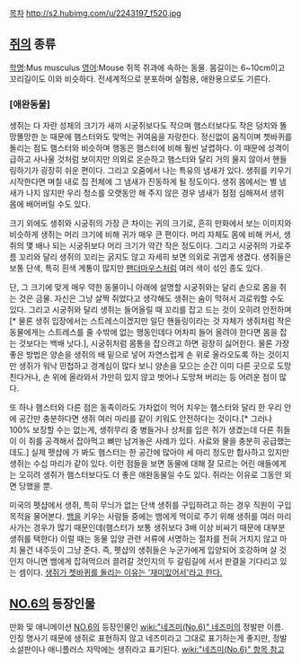 [[목차]]
http://s2.hubimg.com/u/2243197_f520.jpg
== [[쥐]]의 종류 ==
[[학명]]:Mus musculus
[[영어]]:Mouse
쥐목 쥐과에 속하는 동물. 몸길이는 6~10cm이고 꼬리길이도 이와 비슷하다. 전세계적으로 분포하며 실험용, 애완용으로도 기른다.
 
=== [애완동물] ===
생쥐는 다 자란 성체의 크기가 새끼 시궁쥐보다도 작으며 햄스터보다도 작은 덩치와 똘망똘망한 눈 때문에 햄스터와도 맞먹는 귀여움을 자랑한다. 정신없이 움직이며 쳇바퀴를 돌리는 점도 햄스터와 비슷하며 행동은 햄스터에 비해 훨씬 날렵하다. 이 때문에 성격이 급하고 사나울 것처럼 보이지만 의외로 온순하고 햄스터와 달리 거의 물지 않아서 핸들링하기가 굉장히 쉬운 편이다. 그리고 오줌에서 나는 특유의 냄새가 있다. 생쥐를 키우기 시작한다면 며칠 내로 집 전체에 그 냄새가 진동하게 될 정도이다. 생쥐 몸에서는 별 냄새가 나지 않지만 우리 청소를 오랫동안 해 주지 않은 경우 냄새가 점점 심해져서 생쥐 몸에 배어버릴 수도 있다.

크기 외에도 생쥐와 시궁쥐의 가장 큰 차이는 귀의 크기로, 흔히 만화에서 보는 이미지와 비슷하게 생쥐는 머리 크기에 비해 귀가 매우 큰 편이다. 머리 자체도 몸에 비해 커서, 생쥐의 몇 배나 되는 시궁쥐보다 머리 크기가 약간 작은 정도이다. 그리고 시궁쥐의 가로주름 꼬리와 달리 생쥐의 꼬리는 굵지도 않고 자세히 보면 의외로 귀엽게 생겼다. 생쥐들은 보통 단색, 특히 흰색 계통이 많지만 [[팬더마우스]]처럼 여러 색이 섞인 종도 있다.

단, 그 크기에 맞게 매우 약한 동물이니 아래에 설명할 시궁쥐와는 달리 손으로 몸을 쥐는 것은 금물. 자신은 그냥 살짝 쥐었다고 생각해도 생쥐는 숨이 막혀서 괴로워할 수도 있다. 그리고 시궁쥐와 달리 생쥐는 들어올릴 때 꼬리를 잡고 드는 것이 오히려 안전하며[* 물론 생쥐 입장에서는 스트레스이겠지만 일단 핸들링이라는 것 자체가 생쥐처럼 작은 동물에게는 스트레스를 줄 수밖에 없는 행동인데다 어차피 들어 올려야 한다면 몸을 잡는 것보다는 백배 낫다.], 시궁쥐처럼 몸통을 잡으려고 하면 굉장히 싫어한다. 물론 가장 좋은 방법은 양손을 생쥐의 배 밑으로 넣어 자연스럽게 손 위로 올라오도록 하는 것이지만 생쥐가 워낙 민첩하고 경계심이 많다 보니 양손을 모으는 순간 이미 다른 곳으로 도망친다거나, 손 위에 올라와서 가만히 있지 않고 벗어나 도망쳐 버리는 등 어려운 점이 많다. 

또 하나 햄스터와 다른 점은 동족이라도 가차없이 먹어 치우는 햄스터와 달리 한 우리 안에 공간만 충분하다면 생쥐 여러 마리를 같이 키워도 안전하다는 것이다.[* 그러나 100% 보장할 수는 없는게, 생쥐무리 중 병들거나 상처를 입은 쥐가 생겼는데 다른 쥐들이 이 쥐를 공격해서 잡아먹고 뼈만 남겨놓은 사례가 있다. 사료와 물을 충분히 공급했는데도.] 실제 펫샵에 가 봐도 햄스터는 한 공간에 많아야 세 마리 정도만 합사하고 있지만 생쥐는 수십 마리가 같이 있다. 이런 점들을 보면 동물에 대해 잘 모르는 어린 애들에게는 오히려 생쥐가 햄스터보다도 더 좋은 애완동물일 수도 있다. 쥐라는 이유로 그동안 외면 당했을 뿐.

미국의 펫샵에서 생쥐, 특히 무늬가 없는 단색 생쥐를 구입하려고 하는 경우 직원이 구입 목적을 물어본다. [[뱀]]을 키우는 사람들 중에는 뱀에게 먹이로 주기 위해 생쥐를 여러 마리 사가는 경우가 많기 때문인데(햄스터가 보통 생쥐보다 3배 이상 비싸기 때문에 대부분 생쥐를 택한다) 이럴 때는 동물 입양 관련 서류에 서명하는 절차를 전혀 거치지 않고 마치 물건 내주듯이 그냥 준다. 즉, 펫샵의 생쥐들은 누군가에게 입양되어 호강하며 살 것인지 아니면 뱀에게 잡혀먹으러 끌려갈 것인지의 두 갈림길에 서서 판결을 기다리고 있는 셈이다.
[http://www.yonhapnews.co.kr/bulletin/2014/05/22/0200000000AKR20140522136300009.HTML?input=1195p 생쥐가 쳇바퀴를 돌리는 이유는 '재미있어서'라고 한다.]

== [[NO.6]]의 등장인물 ==

만화 및 애니메이션 [[NO.6]]의 등장인물인 [[wiki:"네즈미(No.6)" 네즈미]]의 정발판 이름. 인칭 명사기 때문에 생쥐로 표현하지 않고 네즈미라고 그대로 표기하는게 좋지만, 정발 소설판이나 애니플러스 자막에는 생쥐라고 표기된다. [[wiki:"네즈미(No.6)" 항목 참고]]
